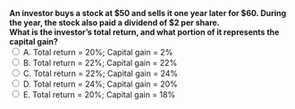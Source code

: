 ::: {.question-block}
<form onsubmit="event.preventDefault(); checkAnswer('module2_mcq_q47')" data-correct-answer="D">
<strong style="display: block;">
An investor buys a stock at $50 and sells it one year later for $60. During the year, the stock also paid a dividend of $2 per share.  
What is the investor’s total return, and what portion of it represents the capital gain?
</strong>
<label><input type="radio" name="module2_mcq_q47" value="A"> A. Total return = 20%; Capital gain = 2%</label><br>
<label><input type="radio" name="module2_mcq_q47" value="B"> B. Total return = 22%; Capital gain = 22%</label><br>
<label><input type="radio" name="module2_mcq_q47" value="C"> C. Total return = 22%; Capital gain = 24%</label><br>
<label><input type="radio" name="module2_mcq_q47" value="D"> D. Total return = 24%; Capital gain = 20%</label><br>
<label><input type="radio" name="module2_mcq_q47" value="E"> E. Total return = 20%; Capital gain = 18%</label><br>
</form>
<div id="feedback-module2_mcq_q47" class="feedback" data-status="" style="display:none;">
✅ Correct: D.  
Capital gain = (60 − 50)/50 = 20%.  
Dividend yield = 2/50 = 4%.  
Total return = 20% + 4% = 24%.  
Thus, capital gain contributes 20 percentage points of the total return.
</div>
:::
